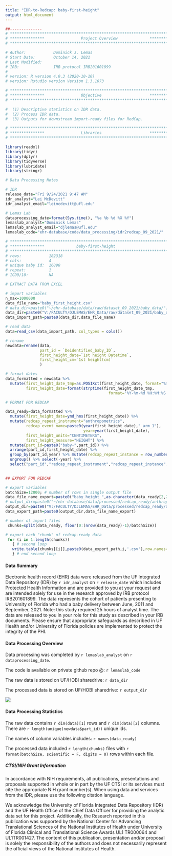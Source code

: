 ```yaml
---
title: "IDR-to-Redcap: baby-first-height"
output: html_document
---
```


```r
##-------------- 
# **************************************************************************** #
# ***************                Project Overview              *************** #
# **************************************************************************** #

# Author:            Dominick J. Lemas 
# Start Date:        October 14, 2021 
# Last Modified:     
# IRB:               IRB protocol IRB201601899 
#                    
# version: R version 4.0.3 (2020-10-10)
# version: Rstudio version Version 1.3.1073 

# **************************************************************************** #
# ***************                Objective                     *************** #
# **************************************************************************** #

#  (1) Descriptive statistics on IDR data. 
#  (2) Process IDR data. 
#  (3) Outputs for downstream import-ready files for RedCap. 


```

```r

# **************************************************************************** #
# ***************                Libraries                     *************** #
# **************************************************************************** #

library(readxl)
library(tidyr)
library(dplyr)
library(tidyverse)
library(lubridate)
library(stringr)

```

```r
# Data Processing Notes

# IDR
release_date="Fri 9/24/2021 9:47 AM"
idr_analyst="Lei McDevitt"
idr_analyst_email="leimcdevitt@ufl.edu"

# Lemas Lab
dataprocessing_date=format(Sys.time(), "%a %b %d %X %Y")
lemaslab_analyst="Dominick Lemas"
lemaslab_analyst_email="djlemas@ufl.edu"
lemaslab_code="ehr-database/code/data_processing/idr2redcap_09_2021/"

```


```r

# **************************************************************************** #
# ***************              baby-first-height                                       
# **************************************************************************** #
# rows:            182318      
# cols:            4 
# unique baby id:  16898
# repeat:          1
# ICD9/10:         NA

# EXTRACT DATA FROM EXCEL

# import variables
n_max=1000000
data_file_name="baby_first_height.csv"
# data_dir=paste0("~/ehr-database/data/raw/dataset_09_2021/baby_data/")
data_dir=paste0("V:/FACULTY/DJLEMAS/EHR_Data/raw/dataset_09_2021/baby_data/")
data_import_path=paste0(data_dir,data_file_name)

# read data
data=read_csv(data_import_path, col_types = cols()) 

# rename
newdata=rename(data, 
               part_id = `Deidentified_baby_ID`, 
               first_height_date=`1st height Datetime`,
               first_height_cm=`1st height(cm)`
               )

# format dates
data_formatted = newdata %>%
  mutate(first_height_date_tmp=as.POSIXct(first_height_date, format="%m/%d/%Y %H:%M"),
         first_height_date=format(strptime(first_height_date_tmp, 
                                             format='%Y-%m-%d %H:%M:%S'), '%Y-%m-%d %I:%M:%S %p')) %>%  select(-first_height_date_tmp)

# FORMAT FOR REDCAP

data_ready=data_formatted %>%
  mutate(first_height_date=ymd_hms(first_height_date)) %>%
  mutate(redcap_repeat_instrument="anthropometrics",
         redcap_event_name=paste0(year(first_height_date),"_arm_1"),
                                  year=year(first_height_date),
         first_height_units="CENTIMETERS",
         first_height_measure="HEIGHT") %>%
  mutate(part_id=paste0("baby-",part_id)) %>%
  arrange(part_id,first_height_date) %>%
  group_by(part_id,year) %>% mutate(redcap_repeat_instance = row_number()) %>%
  ungroup() %>% select(-year) %>%
  select("part_id","redcap_repeat_instrument","redcap_repeat_instance","redcap_event_name",everything()) 
  

## EXPORT FOR REDCAP

# export variables
batchSize=12000; # number of rows in single output file
data_file_name_export=paste0("baby_height_",as.character(data_ready[2,2]))
# output_dir=paste0("~/ehr-database/data/processed/redcap_ready/anthropometrics/")
output_dir=paste0("V:/FACULTY/DJLEMAS/EHR_Data/processed/redcap_ready/anthropometrics/")
data_export_path=paste0(output_dir,data_file_name_export)

# number of import files
 chunks=split(data_ready, floor(0:(nrow(data_ready)-1)/batchSize))

# export each "chunk" of redcap-ready data
 for (i in 1:length(chunks))
   { # second loop
   write.table(chunks[[i]],paste0(data_export_path,i,'.csv'),row.names=F,na = "", sep=",")
   } # end second loop        

```

#### __Data Summary__
Electronic health record (EHR) data were released from the UF Integrated Data Repository (IDR) by `r idr_analyst` on `r release_date` which includes Protected Health Information and are provided to you at your request and are intended solely for use in the research approved by IRB protocol IRB201601899. The data represents the cohort of patients presenting to University of Florida who had a baby delivery between June, 2011 and September, 2021. Note: this study required 25 hours of analyst time. The data are released to you in your role for this study as described in your IRB documents. Please ensure that appropriate safeguards as described in UF Health and/or University of Florida policies are implemented to protect the integrity of the PHI.

#### __Data Processing Overview__
Data processing was completed by `r lemaslab_analyst` on `r dataprocessing_date`. 

The code is available on private github repo @: `r lemaslab_code`

The raw data is stored on UF/HOBI sharedrive: `r data_dir`

The processed data is stored on UF/HOBI sharedrive: `r output_dir`

![](data_processing_workflow.png)

#### __Data Processing Statistics__

The raw data contains `r dim(data)[1]` rows and `r dim(data)[2]` columns. There are `r length(unique(newdata$part_id))` unique ids. 

The names of column variables includes: `r names(data_ready)`

The processed data included `r length(chunks)` files with `r format(batchSize, scientific = F, digits = 0)` rows within each file.

##### __CTSI/NIH Grant Information__

In accordance with NIH requirements, all publications, presentations and proposals supported in whole or in part by the UF CTSI or its services must cite the appropriate NIH grant number(s). When using data and services from the IDR, please use the following citation language.

We acknowledge the University of Florida Integrated Data Repository (IDR) and the UF Health Office of the Chief Data Officer for providing the analytic data set for this project. Additionally, the Research reported in this publication was supported by the National Center for Advancing Translational Sciences of the National Institutes of Health under University of Florida Clinical and Translational Science Awards UL1 TR000064 and UL1TR001427. The content of this publication, presentation and/or proposal is solely the responsibility of the authors and does not necessarily represent the official views of the National Institutes of Health.

